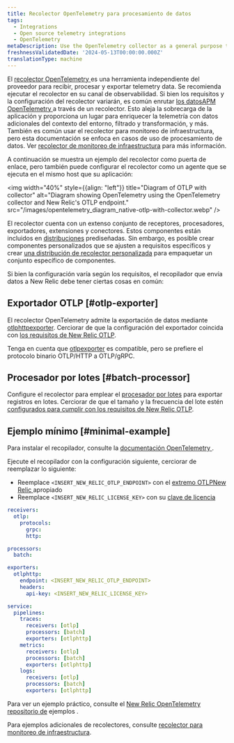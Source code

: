```yaml
---
title: Recolector OpenTelemetry para procesamiento de datos
tags:
  - Integrations
  - Open source telemetry integrations
  - OpenTelemetry
metaDescription: Use the OpenTelemetry collector as a general purpose telemetry data processing tool
freshnessValidatedDate: '2024-05-13T00:00:00.000Z'
translationType: machine
---
```


El [recolector OpenTelemetry ](https://opentelemetry.io/docs/collector/)es una herramienta independiente del proveedor para recibir, procesar y exportar telemetry data. Se recomienda ejecutar el recolector en su canal de observabilidad. Si bien los requisitos y la configuración del recolector variarán, es común enrutar [los datosAPM OpenTelemetry ](/docs/opentelemetry/get-started/apm-monitoring/opentelemetry-apm-intro)a través de un recolector. Esto aleja la sobrecarga de la aplicación y proporciona un lugar para enriquecer la telemetría con datos adicionales del contexto del entorno, filtrado y transformación, y más. También es común usar el recolector para monitoreo de infraestructura, pero esta documentación se enfoca en casos de uso de procesamiento de datos. Ver [recolector de monitoreo de infraestructura](/docs/opentelemetry/get-started/collector-infra-monitoring/opentelemetry-collector-infra-intro) para más información.

A continuación se muestra un ejemplo del recolector como puerta de enlace, pero también puede configurar el recolector como un agente que se ejecuta en el mismo host que su aplicación:

<img
  width="40%"
  style={{align: "left"}}
  title="Diagram of OTLP with collector"
  alt="Diagram showing OpenTelemetry using the OpenTelemetry collector and New Relic's OTLP endpoint."
  src="/images/opentelemetry_diagram_native-otlp-with-collector.webp"
/>

El recolector cuenta con un extenso conjunto de receptores, procesadores, exportadores, extensiones y conectores. Estos componentes están incluidos en [distribuciones](https://opentelemetry.io/docs/collector/distributions/) prediseñadas. Sin embargo, es posible crear componentes personalizados que se ajusten a requisitos específicos y crear [una distribución de recolector personalizada](https://opentelemetry.io/docs/collector/custom-collector/) para empaquetar un conjunto específico de componentes.

Si bien la configuración varía según los requisitos, el recopilador que envía datos a New Relic debe tener ciertas cosas en común:

## Exportador OTLP [#otlp-exporter]

El recolector OpenTelemetry admite la exportación de datos mediante [otlphttpexporter](https://github.com/open-telemetry/opentelemetry-collector/tree/main/exporter/otlphttpexporter). Cerciorar de que la configuración del exportador coincida con [los requisitos de New Relic OTLP](/docs/opentelemetry/best-practices/opentelemetry-otlp/#configure-endpoint-port-protocol).

Tenga en cuenta que [otlpexporter](https://github.com/open-telemetry/opentelemetry-collector/tree/main/exporter/otlpexporter) es compatible, pero se prefiere el protocolo binario OTLP/HTTP a OTLP/gRPC.

## Procesador por lotes [#batch-processor]

Configure el recolector para emplear el [procesador por lotes](https://github.com/open-telemetry/opentelemetry-collector/tree/main/processor/batchprocessor) para exportar registros en lotes. Cerciorar de que el tamaño y la frecuencia del lote estén [configurados para cumplir con los requisitos de New Relic OTLP](/docs/opentelemetry/best-practices/opentelemetry-otlp/).

## Ejemplo mínimo [#minimal-example]

Para instalar el recopilador, consulte la [documentación OpenTelemetry ](https://opentelemetry.io/docs/collector/installation/).

Ejecute el recopilador con la configuración siguiente, cerciorar de reemplazar lo siguiente:

* Reemplace `<INSERT_NEW_RELIC_OTLP_ENDPOINT>` con el [extremo OTLPNew Relic ](/docs/opentelemetry/best-practices/opentelemetry-otlp/#endpoint-port-protocol)apropiado
* Reemplace `<INSERT_NEW_RELIC_LICENSE_KEY>` con su [clave de licencia](/docs/opentelemetry/best-practices/opentelemetry-otlp/#endpoint-port-protocol/#prereqs)

```yaml
receivers:
  otlp:
    protocols:
      grpc:
      http:

processors:
  batch:

exporters:
  otlphttp:
    endpoint: <INSERT_NEW_RELIC_OTLP_ENDPOINT>
    headers:
      api-key: <INSERT_NEW_RELIC_LICENSE_KEY>

service:
  pipelines:
    traces:
      receivers: [otlp]
      processors: [batch]
      exporters: [otlphttp]
    metrics:
      receivers: [otlp]
      processors: [batch]
      exporters: [otlphttp]
    logs:
      receivers: [otlp]
      processors: [batch]
      exporters: [otlphttp]
```

Para ver un ejemplo práctico, consulte el [New Relic OpenTelemetry repositorio de](https://github.com/newrelic/newrelic-opentelemetry-examples/tree/main/other-examples/collector/nr-config) ejemplos .

Para ejemplos adicionales de recolectores, consulte [recolector para monitoreo de infraestructura](/docs/opentelemetry/get-started/collector-infra-monitoring/opentelemetry-collector-infra-intro).
